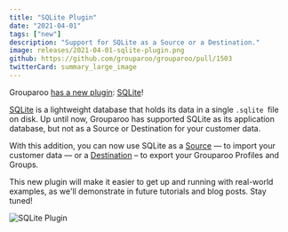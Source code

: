 ```yaml
---
title: "SQLite Plugin"
date: "2021-04-01"
tags: ["new"]
description: "Support for SQLite as a Source or a Destination."
image: releases/2021-04-01-sqlite-plugin.png
github: https://github.com/grouparoo/grouparoo/pull/1503
twitterCard: summary_large_image
---
```


Grouparoo [has a new plugin](/docs/installation/plugins): [SQLite](https://www.npmjs.com/package/@grouparoo/sqlite)!

[SQLite](https://www.sqlite.org/index.html) is a lightweight database that holds its data in a single `.sqlite `file on disk. Up until now, Grouparoo has supported SQLite as its application database, but not as a Source or Destination for your customer data.

With this addition, you can now use SQLite as a [Source](/docs/config/sources) — to import your customer data — or a [Destination](/docs/config/destinations) – to export your Grouparoo Profiles and Groups.

This new plugin will make it easier to get up and running with real-world examples, as we'll demonstrate in future tutorials and blog posts. Stay tuned!

<Image
  alt="SQLite Plugin"
  src="releases/2021-04-01-sqlite-plugin.png"
  width={1400}
  height={735}
/>
